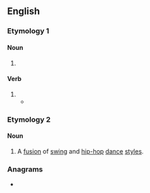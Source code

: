 ==English==

===Etymology 1===

====Noun====
{{en-noun}}

# {{alternative spelling of|en|swap}}

====Verb====
{{en-verb}}

# {{alternative spelling of|en|swap}}
#* {{quote-book|en|author=Geoffrey Chaucer|authorlink=Geoffrey Chaucer|author2={{w|Nevill Coghill}}, transl.|title=[[w:The Canterbury Tales|The Canterbury Tales: Translated into Modern English]]|series={{w|Penguin Classics}}|publisher={{w|Penguin Books}}|year=1951|year_published=1977|page=315|passage='We make a pair, by God and by St James! / But, brother, what do you say to '''swopping''' names?'}}

===Etymology 2===
{{blend|en|swing|hip-hop}}

====Noun====
{{en-noun|-}}
{{wikipedia}}

# A [[fusion]] of [[swing]] and [[hip-hop]] [[dance]] [[style]]s.

===Anagrams===
* {{anagrams|en|a=opsw|POWs|WSOP|pows|wops}}